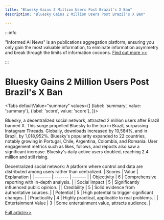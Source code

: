 ```yaml
---
title: "Bluesky Gains 2 Million Users Post Brazil's X Ban"
description: "Bluesky Gains 2 Million Users Post Brazil's X Ban"

---
```



:::info

"Informed AI News" is an publications aggregation platform, ensuring you only gain the most valuable information, to eliminate information asymmetry and break through the limits of information cocoons.  [Find out more >>](/)

:::

# Bluesky Gains 2 Million Users Post Brazil's X Ban


<Tabs
	defaultValue="summary"
	values={[
	{label: 'summary', value: 'summary'},
	{label: 'score', value: 'score'},
]}>
<TabItem value="summary">


Bluesky, a decentralized social network, attracted 2 million users after Brazil banned X. This surge propelled Bluesky to the top in Brazil, surpassing Instagram Threads. Globally, downloads increased by 10,584%, and in Brazil, by 1,018,952%. Bluesky's popularity expanded to 22 countries, notably growing in Portugal, Chile, Argentina, Colombia, and Romania. User engagement metrics such as likes, follows, and reposts also saw a significant increase. Bluesky's daily active users doubled, reaching 2.4 million and still rising.

Decentralized social network: A platform where control and data are distributed among users rather than centralized.
</TabItem>
<TabItem value="score">
	| Scores     | Value   | Explanation |
	| -------- | ------- | ------- |
	| Objectivity  | 6    | Comprehensive reporting with in-depth analysis.    |
	| Social Impact | 5     | Significantly influenced public opinion.    |
	| Credibility    | 5    | Solid evidence from authoritative sources.    |
	| Potential    | 5    | High potential to trigger significant changes.    |
	| Practicality    | 4    | Highly practical, applicable to real problems.    |
	| Entertainment Value    | 3    | Some entertainment value, attracts audience.    |
</TabItem>
</Tabs>

[Full article>>](https://tech.slashdot.org/story/24/09/03/2216217/bluesky-adds-2-million-new-users-after-brazils-x-ban?utm_source=rss1.0mainlinkanon&utm_medium=feed)

